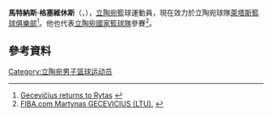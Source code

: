 {{noteTA
|1=zh-cn:马尔蒂纳斯;zh-hk:馬特納斯;
|2=zh-cn:格采维丘斯;zh-hk:格塞維休斯;
}}
'''馬特納斯·格塞維休斯'''（{{lang-lt|'''Martynas Gecevičius'''}}，{{bd|1988年|5月16日}}），[[立陶宛|立陶宛]]籃球運動員，現在效力於立陶宛球隊[[萊塔斯籃球俱樂部|萊塔斯籃球俱樂部]]<ref>[http://www.basketnews.lt/news-64070-gecevicius-grizta-i-lietuvos-ryta.html Gecevičius returns to Rytas] {{Wayback|url=http://www.basketnews.lt/news-64070-gecevicius-grizta-i-lietuvos-ryta.html |date=20160304060223 }} {{lt icon}}</ref>。他也代表[[立陶宛國家籃球隊|立陶宛國家籃球隊]]參賽<ref>[http://archive.fiba.com/pages/eng/fa/p/q/Martynas%20GECEVICIUS/pid/43702/_//players.html FIBA.com Martynas GECEVICIUS (LTU).] {{Wayback|url=http://archive.fiba.com/pages/eng/fa/p/q/Martynas%20GECEVICIUS/pid/43702/_//players.html |date=20130428004629 }} {{en icon}}</ref>。

== 參考資料 ==
{{Reflist}}

{{LKL总决赛最有价值球员}}
{{2010年男篮世锦赛立陶宛队阵容}}

{{Authority control}}
{{DEFAULTSORT:Gecevičius, Martynas}}
[[Category:立陶宛男子篮球运动员|Category:立陶宛男子篮球运动员]]